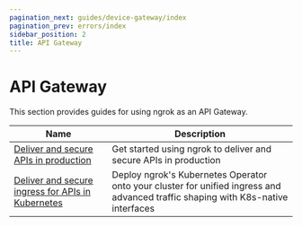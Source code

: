 ```yaml
---
pagination_next: guides/device-gateway/index
pagination_prev: errors/index
sidebar_position: 2
title: API Gateway
---
```


# API Gateway

This section provides guides for using ngrok as an API Gateway.

| Name                                                                | Description                                                                                                                      |
| ------------------------------------------------------------------- | -------------------------------------------------------------------------------------------------------------------------------- |
| [Deliver and secure APIs in production](get-started.mdx)            | Get started using ngrok to deliver and secure APIs in production                                                                 |
| [Deliver and secure ingress for APIs in Kubernetes](kubernetes.mdx) | Deploy ngrok's Kubernetes Operator onto your cluster for unified ingress and advanced traffic shaping with K8s-native interfaces |
